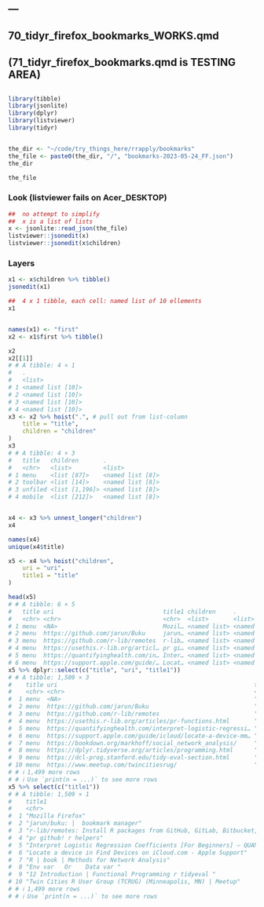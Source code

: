 ---
---
##  70_tidyr_firefox_bookmarks_WORKS.qmd
##  (71_tidyr_firefox_bookmarks.qmd is  TESTING AREA)
## 

```r
library(tibble)
library(jsonlite)
library(dplyr)
library(listviewer)
library(tidyr)


the_dir <- "~/code/try_things_here/rrapply/bookmarks"
the_file <- paste0(the_dir, "/", "bookmarks-2023-05-24_FF.json")
the_dir

the_file
```

### Look (listviewer fails on Acer_DESKTOP)
```r
##  no attempt to simplify
##  x is a list of lists
x <- jsonlite::read_json(the_file)
listviewer::jsonedit(x)
listviewer::jsonedit(x$children)
```
### Layers
```r


x1 <- x$children %>% tibble()
jsonedit(x1)

##  4 x 1 tibble, each cell: named list of 10 ellements
x1


names(x1) <- "first"
x2 <- x1$first %>% tibble()

x2
x2[[1]]
# # A tibble: 4 × 1
#   .
#   <list>
# 1 <named list [10]>
# 2 <named list [10]>
# 3 <named list [10]>
# 4 <named list [10]>
x3 <- x2 %>% hoist(".", # pull out from list-column
    title = "title",
    children = "children"
)
x3
# # A tibble: 4 × 3
#   title   children       .
#   <chr>   <list>         <list>
# 1 menu    <list [87]>    <named list [8]>
# 2 toolbar <list [14]>    <named list [8]>
# 3 unfiled <list [1,196]> <named list [8]>
# 4 mobile  <list [212]>   <named list [8]>


x4 <- x3 %>% unnest_longer("children")
x4

names(x4)
unique(x4$title)

x5 <- x4 %>% hoist("children",
    uri = "uri",
    title1 = "title"
)

head(x5)
# # A tibble: 6 × 5
#   title uri                               title1 children     .
#   <chr> <chr>                             <chr>  <list>       <list>
# 1 menu  <NA>                              Mozil… <named list> <named list>
# 2 menu  https://github.com/jarun/Buku     jarun… <named list> <named list>
# 3 menu  https://github.com/r-lib/remotes  r-lib… <named list> <named list>
# 4 menu  https://usethis.r-lib.org/articl… pr gi… <named list> <named list>
# 5 menu  https://quantifyinghealth.com/in… Inter… <named list> <named list>
# 6 menu  https://support.apple.com/guide/… Locat… <named list> <named list>
x5 %>% dplyr::select(c("title", "uri", "title1"))
# # A tibble: 1,509 × 3
#    title uri                                                        title1
#    <chr> <chr>                                                      <chr>
#  1 menu  <NA>                                                       "Mozi…
#  2 menu  https://github.com/jarun/Buku                              "jaru…
#  3 menu  https://github.com/r-lib/remotes                           "r-li…
#  4 menu  https://usethis.r-lib.org/articles/pr-functions.html       "pr g…
#  5 menu  https://quantifyinghealth.com/interpret-logistic-regressi… "Inte…
#  6 menu  https://support.apple.com/guide/icloud/locate-a-device-mm… "Loca…
#  7 menu  https://bookdown.org/markhoff/social_network_analysis/     "R | …
#  8 menu  https://dplyr.tidyverse.org/articles/programming.html      "Env …
#  9 menu  https://dcl-prog.stanford.edu/tidy-eval-section.html       "12 I…
# 10 menu  https://www.meetup.com/twincitiesrug/                      "Twin…
# # ℹ 1,499 more rows
# # ℹ Use `print(n = ...)` to see more rows
x5 %>% select(c("title1"))
# # A tibble: 1,509 × 1
#    title1
#    <chr>
#  1 "Mozilla Firefox"
#  2 "jarun/buku: |  bookmark manager"
#  3 "r-lib/remotes: Install R packages from GitHub, GitLab, Bitbucket, git…
#  4 "pr github! r helpers"
#  5 "Interpret Logistic Regression Coefficients [For Beginners] – QUANTIFY…
#  6 "Locate a device in Find Devices on iCloud.com - Apple Support"
#  7 "R | book | Methods for Network Analysis"
#  8 "Env var   Or    Data var "
#  9 "12 Introduction | Functional Programming r tidyeval "
# 10 "Twin Cities R User Group (TCRUG) (Minneapolis, MN) | Meetup"
# # ℹ 1,499 more rows
# # ℹ Use `print(n = ...)` to see more rows
```
